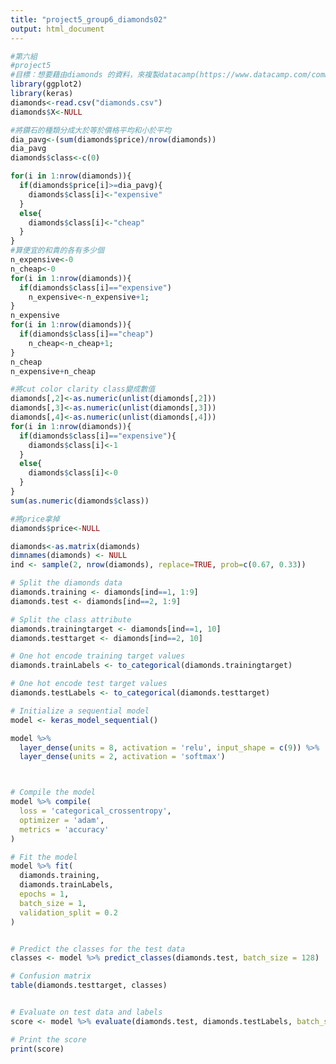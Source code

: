 ```yaml
---
title: "project5_group6_diamonds02"
output: html_document
---
```


```r
#第六組
#project5
#目標：想要藉由diamonds 的資料，來複製datacamp(https://www.datacamp.com/community/tutorials/keras-r-deep-learning)的步驟整理資料和學sequential model
library(ggplot2)
library(keras)
diamonds<-read.csv("diamonds.csv")
diamonds$X<-NULL

#將鑽石的種類分成大於等於價格平均和小於平均
dia_pavg<-(sum(diamonds$price)/nrow(diamonds))
dia_pavg
diamonds$class<-c(0)

for(i in 1:nrow(diamonds)){
  if(diamonds$price[i]>=dia_pavg){
    diamonds$class[i]<-"expensive"
  }
  else{
    diamonds$class[i]<-"cheap"
  }
}
#算便宜的和貴的各有多少個
n_expensive<-0
n_cheap<-0
for(i in 1:nrow(diamonds)){
  if(diamonds$class[i]=="expensive")
    n_expensive<-n_expensive+1;
}
n_expensive
for(i in 1:nrow(diamonds)){
  if(diamonds$class[i]=="cheap")
    n_cheap<-n_cheap+1;
}
n_cheap
n_expensive+n_cheap

#將cut color clarity class變成數值
diamonds[,2]<-as.numeric(unlist(diamonds[,2]))
diamonds[,3]<-as.numeric(unlist(diamonds[,3]))
diamonds[,4]<-as.numeric(unlist(diamonds[,4]))
for(i in 1:nrow(diamonds)){
  if(diamonds$class[i]=="expensive"){
    diamonds$class[i]<-1
  }
  else{
    diamonds$class[i]<-0
  }
}
sum(as.numeric(diamonds$class))

#將price拿掉
diamonds$price<-NULL

diamonds<-as.matrix(diamonds)
dimnames(diamonds) <- NULL
ind <- sample(2, nrow(diamonds), replace=TRUE, prob=c(0.67, 0.33))

# Split the diamonds data
diamonds.training <- diamonds[ind==1, 1:9]
diamonds.test <- diamonds[ind==2, 1:9]

# Split the class attribute
diamonds.trainingtarget <- diamonds[ind==1, 10]
diamonds.testtarget <- diamonds[ind==2, 10]

# One hot encode training target values
diamonds.trainLabels <- to_categorical(diamonds.trainingtarget)

# One hot encode test target values
diamonds.testLabels <- to_categorical(diamonds.testtarget)

# Initialize a sequential model
model <- keras_model_sequential()

model %>% 
  layer_dense(units = 8, activation = 'relu', input_shape = c(9)) %>%
  layer_dense(units = 2, activation = 'softmax')



# Compile the model
model %>% compile(
  loss = 'categorical_crossentropy',
  optimizer = 'adam',
  metrics = 'accuracy'
)

# Fit the model 
model %>% fit(
  diamonds.training, 
  diamonds.trainLabels, 
  epochs = 1, 
  batch_size = 1, 
  validation_split = 0.2
)


# Predict the classes for the test data
classes <- model %>% predict_classes(diamonds.test, batch_size = 128)

# Confusion matrix
table(diamonds.testtarget, classes)


# Evaluate on test data and labels
score <- model %>% evaluate(diamonds.test, diamonds.testLabels, batch_size = 128)

# Print the score
print(score)

```
